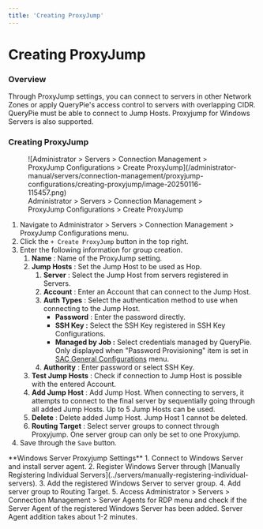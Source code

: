 ```yaml
---
title: 'Creating ProxyJump'
---
```



# Creating ProxyJump

### Overview

Through ProxyJump settings, you can connect to servers in other Network Zones or apply QueryPie's access control to servers with overlapping CIDR. QueryPie must be able to connect to Jump Hosts. Proxyjump for Windows Servers is also supported.


### Creating ProxyJump

<figure data-layout="center" data-align="center">
![Administrator &gt; Servers &gt; Connection Management &gt; ProxyJump Configurations &gt; Create ProxyJump](/administrator-manual/servers/connection-management/proxyjump-configurations/creating-proxyjump/image-20250116-115457.png)
<figcaption>
Administrator &gt; Servers &gt; Connection Management &gt; ProxyJump Configurations &gt; Create ProxyJump
</figcaption>
</figure>


1. Navigate to Administrator &gt; Servers &gt; Connection Management &gt; ProxyJump Configurations menu.
2. Click the `+ Create ProxyJump` button in the top right. 
3. Enter the following information for group creation. 
    1.  **Name** : Name of the ProxyJump setting.
    2.  **Jump Hosts** : Set the Jump Host to be used as Hop.
        1.  **Server**  : Select the Jump Host from servers registered in Servers. 
        2.  **Account**  : Enter an Account that can connect to the Jump Host.
        3.  **Auth Types**  : Select the authentication method to use when connecting to the Jump Host.
            *  **Password**  : Enter the password directly.
            *  **SSH Key :** Select the SSH Key registered in SSH Key Configurations.
            *  **Managed by Job :** Select credentials managed by QueryPie. Only displayed when "Password Provisioning" item is set in [SAC General Configurations](../../sac-general-configurations) menu. 
        4.  **Authority**  : Enter password or select SSH Key.
    3.  **Test Jump Hosts**  : Check if connection to Jump Host is possible with the entered Account.
    4.  **Add Jump Host**  : Add Jump Host. When connecting to servers, it attempts to connect to the final server by sequentially going through all added Jump Hosts. Up to 5 Jump Hosts can be used.
    5.  **Delete** : Delete added Jump Host. Jump Host 1 cannot be deleted.
    6.  **Routing Target** : Select server groups to connect through Proxyjump. One server group can only be set to one Proxyjump. 
4. Save through the `Save` button. 

<Callout type="info">
**Windows Server Proxyjump Settings**
1. Connect to Windows Server and install server agent.
2. Register Windows Server through [Manually Registering Individual Servers](../servers/manually-registering-individual-servers).
3. Add the registered Windows Server to server group.
4. Add server group to Routing Target.
5. Access Administrator &gt; Servers &gt; Connection Management &gt; Server Agents for RDP menu and check if the Server Agent of the registered Windows Server has been added. Server Agent addition takes about 1-2 minutes.
</Callout>
